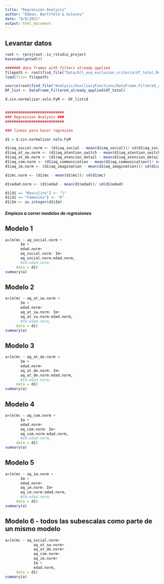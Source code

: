 ```yaml
---
title: "Regression Analysis"
author: "Embon, Barttfeld & Solovey"
date: "8/9/2021"
output: html_document
---
```


## Levantar datos
                                 
```r

root <- rprojroot::is_rstudio_project
basename(getwd())               

####### data frames with filters already applied
filepath <- root$find_file("Data/All_exp_exclusion_criteria/df_total.Rda")
load(file= filepath)

source(root$find_file("Analysis/AuxiliaryFunctions/DataFrame_Filtered_already_applied.R"))
DF_list <- DataFrame_Filtered_already_applied(df_total)

d.sin.normalizar.solo.FyM <- DF_list$d


###########################
### Regression Analysis ###
###########################

### lineas para hacer regresion 

d1 = d.sin.normalizar.solo.FyM

d1$aq_social.norm <- (d1$aq_social - mean(d1$aq_social))/ sd(d1$aq_social)
d1$aq_at_sw.norm <- (d1$aq_atention_switch - mean(d1$aq_atention_switch))/ sd(d1$aq_atention_switch)
d1$aq_at_de.norm <- (d1$aq_atencion_detail - mean(d1$aq_atencion_detail))/ sd(d1$aq_atencion_detail)
d1$aq_com.norm <- (d1$aq_communication - mean(d1$aq_communication))/ sd(d1$aq_communication)
d1$aq_im.norm <- (d1$aq_imagination - mean(d1$aq_imagination))/ sd(d1$aq_imagination)

d1$mc.norm <- (d1$mc - mean(d1$mc))/ sd(d1$mc)

d1$edad.norm <- (d1$edad - mean(d1$edad))/ sd(d1$edad)

d1[d1 == "Masculino"] <- "1"
d1[d1 == "Femenino"] <- "0"
d1$Im <- as.integer(d1$Im)

```

##### Empiezo a correr modelos de regresiones

## Modelo 1
```r

a=lm(mc ~ aq_social.norm +
       Im +
       edad.norm+
       aq_social.norm: Im+
       aq_social.norm:edad.norm,
       #Im:edad.norm,
     data = d1) 
summary(a)

```
## Modelo 2

```r

a=lm(mc ~ aq_at_sw.norm +
       Im +
       edad.norm+
       aq_at_sw.norm: Im+
       aq_at_sw.norm:edad.norm,
       #Im:edad.norm,
     data = d1) 
summary(a)

```
## Modelo 3

```r
a=lm(mc ~ aq_at_de.norm +
       Im +
       edad.norm+
       aq_at_de.norm: Im+
       aq_at_de.norm:edad.norm,
       #Im:edad.norm,
     data = d1) 
summary(a)

```

## Modelo 4

```r

a=lm(mc ~ aq_com.norm +
       Im +
       edad.norm+
       aq_com.norm: Im+
       aq_com.norm:edad.norm,
       #Im:edad.norm,
     data = d1) 
summary(a)

```
## Modelo 5 

```r

a=lm(mc ~ aq_im.norm +
       Im +
       edad.norm+
       aq_im.norm: Im+
       aq_im.norm:edad.norm,
       #Im:edad.norm,
     data = d1) 
summary(a)

```

## Modelo 6 - todos las subescalas como parte de un mismo modelo

```r
a=lm(mc ~ aq_social.norm+
             aq_at_sw.norm+
             aq_at_de.norm+
             aq_com.norm+
             aq_im.norm+
             Im +
             edad.norm,
     data = d1) 
summary(a)
```